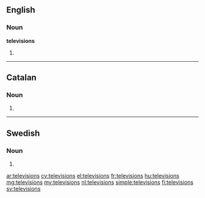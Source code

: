 ==English==

===Noun===
'''televisions'''

# {{plural of|television}}

----

==Catalan==

===Noun===
{{ca-noun-form|f|p}}

# {{plural of|televisió|lang=ca}}

----

==Swedish==

===Noun===
{{head|sv|noun form}}

# {{sv-noun-form-indef-gen|television}}

[[ar:televisions]]
[[cy:televisions]]
[[el:televisions]]
[[fr:televisions]]
[[hu:televisions]]
[[mg:televisions]]
[[my:televisions]]
[[nl:televisions]]
[[simple:televisions]]
[[fi:televisions]]
[[sv:televisions]]